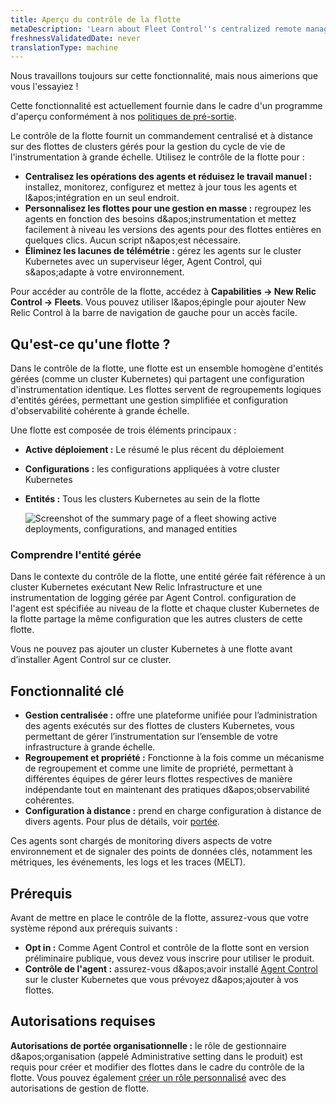 ```yaml
---
title: Aperçu du contrôle de la flotte
metaDescription: 'Learn about Fleet Control''s centralized remote management of Kubernetes clusters with New Relic agents, overseen by Agent Control'
freshnessValidatedDate: never
translationType: machine
---
```


<Callout title="Aperçu">
  Nous travaillons toujours sur cette fonctionnalité, mais nous aimerions que vous l&apos;essayiez !

  Cette fonctionnalité est actuellement fournie dans le cadre d&apos;un programme d&apos;aperçu conformément à nos [politiques de pré-sortie](/docs/licenses/license-information/referenced-policies/new-relic-pre-release-policy).
</Callout>

Le contrôle de la flotte fournit un commandement centralisé et à distance sur des flottes de clusters gérés pour la gestion du cycle de vie de l&apos;instrumentation à grande échelle. Utilisez le contrôle de la flotte pour :

* **Centralisez les opérations des agents et réduisez le travail manuel :** installez, monitorez, configurez et mettez à jour tous les agents et l&amp;apos;intégration en un seul endroit.
* **Personnalisez les flottes pour une gestion en masse :** regroupez les agents en fonction des besoins d&amp;apos;instrumentation et mettez facilement à niveau les versions des agents pour des flottes entières en quelques clics. Aucun script n&amp;apos;est nécessaire.
* **Éliminez les lacunes de télémétrie :** gérez les agents sur le cluster Kubernetes avec un superviseur léger, Agent Control, qui s&amp;apos;adapte à votre environnement.

Pour accéder au contrôle de la flotte, accédez à **Capabilities → New Relic Control → Fleets**. Vous pouvez utiliser l&amp;apos;épingle pour ajouter New Relic Control à la barre de navigation de gauche pour un accès facile.

## Qu&apos;est-ce qu&apos;une flotte ?

Dans le contrôle de la flotte, une flotte est un ensemble homogène d&apos;entités gérées (comme un cluster Kubernetes) qui partagent une configuration d&apos;instrumentation identique. Les flottes servent de regroupements logiques d&apos;entités gérées, permettant une gestion simplifiée et configuration d&apos;observabilité cohérente à grande échelle.

Une flotte est composée de trois éléments principaux :

* **Active déploiement :** Le résumé le plus récent du déploiement

* **Configurations :** les configurations appliquées à votre cluster Kubernetes

* **Entités :** Tous les clusters Kubernetes au sein de la flotte

  <img title="Fleet summary page" alt="Screenshot of the summary page of a fleet showing active deployments, configurations, and managed entities" src="/images/fleet-control-summary.webp" />

### Comprendre l&apos;entité gérée

Dans le contexte du contrôle de la flotte, une entité gérée fait référence à un cluster Kubernetes exécutant New Relic Infrastructure et une instrumentation de logging gérée par Agent Control. configuration de l&apos;agent est spécifiée au niveau de la flotte et chaque cluster Kubernetes de la flotte partage la même configuration que les autres clusters de cette flotte.

<Callout title="important">
  Vous ne pouvez pas ajouter un cluster Kubernetes à une flotte avant d’installer Agent Control sur ce cluster.
</Callout>

## Fonctionnalité clé

* **Gestion centralisée :** offre une plateforme unifiée pour l’administration des agents exécutés sur des flottes de clusters Kubernetes, vous permettant de gérer l’instrumentation sur l’ensemble de votre infrastructure à grande échelle.
* **Regroupement et propriété :** Fonctionne à la fois comme un mécanisme de regroupement et comme une limite de propriété, permettant à différentes équipes de gérer leurs flottes respectives de manière indépendante tout en maintenant des pratiques d&amp;apos;observabilité cohérentes.
* **Configuration à distance :** prend en charge configuration à distance de divers agents. Pour plus de détails, voir [portée](/docs/new-relic-control/getting-started/#scope).

Ces agents sont chargés de monitoring divers aspects de votre environnement et de signaler des points de données clés, notamment les métriques, les événements, les logs et les traces (MELT).

## Prérequis

Avant de mettre en place le contrôle de la flotte, assurez-vous que votre système répond aux prérequis suivants :

* **Opt in :** Comme Agent Control et contrôle de la flotte sont en version préliminaire publique, vous devez vous inscrire pour utiliser le produit.
* **Contrôle de l&apos;agent :** assurez-vous d&amp;apos;avoir installé [Agent Control](/docs/new-relic-control/agent-control/setup) sur le cluster Kubernetes que vous prévoyez d&amp;apos;ajouter à vos flottes.

## Autorisations requises

**Autorisations de portée organisationnelle :** le rôle de gestionnaire d&amp;apos;organisation (appelé Administrative setting dans le produit) est requis pour créer et modifier des flottes dans le cadre du contrôle de la flotte. Vous pouvez également [créer un rôle personnalisé](/docs/apis/nerdgraph/examples/nerdgraph-manage-groups/#create-role) avec des autorisations de gestion de flotte.